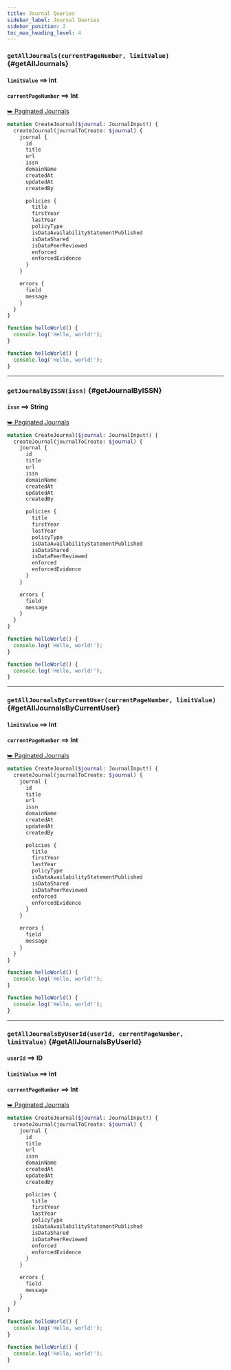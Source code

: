 ```yaml
---
title: Journal Queries
sidebar_label: Journal Queries
sidebar_position: 2
toc_max_heading_level: 4
---
```



### `getAllJournals(currentPageNumber, limitValue)` {#getAllJournals}

#### `limitValue` ⟹ Int

#### `currentPageNumber` ⟹ Int

<a className='response' href='../otherFolder/doc4.md'>
  ⮩ Paginated Journals
</a>

<Tabs>
  <TabItem value='operation' label='Operation' default>

```graphql
mutation CreateJournal($journal: JournalInput!) {
  createJournal(journalToCreate: $journal) {
    journal {
      id
      title
      url
      issn
      domainName
      createdAt
      updatedAt
      createdBy

      policies {
        title
        firstYear
        lastYear
        policyType
        isDataAvailabilityStatementPublished
        isDataShared
        isDataPeerReviewed
        enforced
        enforcedEvidence
      }
    }

    errors {
      field
      message
    }
  }
}
```

  </TabItem>

  <TabItem value='variables' label='Variables' default>

```js
function helloWorld() {
  console.log('Hello, world!');
}
```

  </TabItem>

  <TabItem value='response' label='Response'>

```js
function helloWorld() {
  console.log('Hello, world!');
}
```

  </TabItem>
</Tabs>

---

### `getJournalByISSN(issn)` {#getJournalByISSN}

#### `issn` ⟹ String

<a className='response' href='../otherFolder/doc4.md'>
  ⮩ Paginated Journals
</a>

<Tabs>
  <TabItem value='operation' label='Operation' default>

```graphql
mutation CreateJournal($journal: JournalInput!) {
  createJournal(journalToCreate: $journal) {
    journal {
      id
      title
      url
      issn
      domainName
      createdAt
      updatedAt
      createdBy

      policies {
        title
        firstYear
        lastYear
        policyType
        isDataAvailabilityStatementPublished
        isDataShared
        isDataPeerReviewed
        enforced
        enforcedEvidence
      }
    }

    errors {
      field
      message
    }
  }
}
```

  </TabItem>

  <TabItem value='variables' label='Variables' default>

```js
function helloWorld() {
  console.log('Hello, world!');
}
```

  </TabItem>

  <TabItem value='response' label='Response'>

```js
function helloWorld() {
  console.log('Hello, world!');
}
```

  </TabItem>
</Tabs>

---

### `getAllJournalsByCurrentUser(currentPageNumber, limitValue)` {#getAllJournalsByCurrentUser}

#### `limitValue` ⟹ Int

#### `currentPageNumber` ⟹ Int

<a className='response' href='../otherFolder/doc4.md'>
  ⮩ Paginated Journals
</a>

<Tabs>
  <TabItem value='operation' label='Operation' default>

```graphql
mutation CreateJournal($journal: JournalInput!) {
  createJournal(journalToCreate: $journal) {
    journal {
      id
      title
      url
      issn
      domainName
      createdAt
      updatedAt
      createdBy

      policies {
        title
        firstYear
        lastYear
        policyType
        isDataAvailabilityStatementPublished
        isDataShared
        isDataPeerReviewed
        enforced
        enforcedEvidence
      }
    }

    errors {
      field
      message
    }
  }
}
```

  </TabItem>

  <TabItem value='variables' label='Variables' default>

```js
function helloWorld() {
  console.log('Hello, world!');
}
```

  </TabItem>

  <TabItem value='response' label='Response'>

```js
function helloWorld() {
  console.log('Hello, world!');
}
```

  </TabItem>
</Tabs>

---

### `getAllJournalsByUserId(userId, currentPageNumber, limitValue)` {#getAllJournalsByUserId}

#### `userId` ⟹ ID

#### `limitValue` ⟹ Int

#### `currentPageNumber` ⟹ Int

<a className='response' href='../otherFolder/doc4.md'>
  ⮩ Paginated Journals
</a>

<Tabs>
  <TabItem value='operation' label='Operation' default>

```graphql
mutation CreateJournal($journal: JournalInput!) {
  createJournal(journalToCreate: $journal) {
    journal {
      id
      title
      url
      issn
      domainName
      createdAt
      updatedAt
      createdBy

      policies {
        title
        firstYear
        lastYear
        policyType
        isDataAvailabilityStatementPublished
        isDataShared
        isDataPeerReviewed
        enforced
        enforcedEvidence
      }
    }

    errors {
      field
      message
    }
  }
}
```

  </TabItem>

  <TabItem value='variables' label='Variables' default>

```js
function helloWorld() {
  console.log('Hello, world!');
}
```

  </TabItem>

  <TabItem value='response' label='Response'>

```js
function helloWorld() {
  console.log('Hello, world!');
}
```

  </TabItem>
</Tabs>
